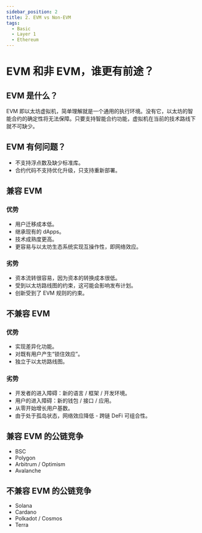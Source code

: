 ```yaml
---
sidebar_position: 2
title: 2. EVM vs Non-EVM
tags:
  - Basic
  - Layer 1
  - Ethereum
---
```


# EVM 和非 EVM，谁更有前途？

## EVM 是什么？

EVM 即以太坊虚拟机，简单理解就是一个通用的执行环境。没有它，以太坊的智能合约的确定性将无法保障。只要支持智能合约功能，虚拟机在当前的技术路线下就不可缺少。

## EVM 有何问题？

- 不支持浮点数及缺少标准库。
- 合约代码不支持优化升级，只支持重新部署。

## 兼容 EVM

### 优势

- 用户迁移成本低。
- 继承现有的 dApps。
- 技术成熟度更高。
- 更容易与以太坊生态系统实现互操作性，即网络效应。

### 劣势

- 资本流转很容易，因为资本的转换成本很低。
- 受到以太坊路线图的约束，这可能会影响发布计划。
- 创新受到了 EVM 规则的约束。

## 不兼容 EVM

### 优势

- 实现差异化功能。
- 对既有用户产生“锁住效应”。
- 独立于以太坊路线图。

### 劣势

- 开发者的进入障碍：新的语言 / 框架 / 开发环境。
- 用户的进入障碍：新的钱包 / 接口 / 应用。
- 从零开始增长用户基数。
- 由于处于孤岛状态，网络效应降低 - 跨链 DeFi 可组合性。

## 兼容 EVM 的公链竞争

- BSC
- Polygon
- Arbitrum / Optimism
- Avalanche

## 不兼容 EVM 的公链竞争

- Solana
- Cardano
- Polkadot / Cosmos
- Terra